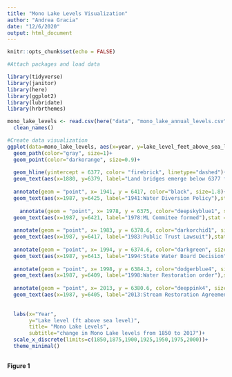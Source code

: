 ```yaml
---
title: "Mono Lake Levels Visualization"
author: "Andrea Gracia"
date: "12/6/2020"
output: html_document
---
```


```r
knitr::opts_chunk$set(echo = FALSE)

#Attach packages and load data 

library(tidyverse)
library(janitor)
library(here)
library(ggplot2)
library(lubridate)
library(hrbrthemes)

mono_lake_levels <- read.csv(here("data", "mono_lake_annual_levels.csv"), skip = 5) %>% 
  clean_names()

#Create data visualization
ggplot(data=mono_lake_levels, aes(x=year, y=lake_level_feet_above_sea_level))+
  geom_path(color="gray", size=1)+ 
  geom_point(color="darkorange", size=0.9)+
  
  geom_hline(yintercept = 6377, color= "firebrick", linetype="dashed")+
  geom_text(aes(x=1880, y=6379, label="Land bridges emerge below 6377 ft"),stat = "unique", color="firebrick", size=3 )+
  
  annotate(geom = "point", x= 1941, y = 6417, color="black", size=1.8)+
  geom_text(aes(x=1987, y=6425, label="1941:Water Diversion Policy"),stat = "unique", color="black", size=3 )+
  
    annotate(geom = "point", x= 1978, y = 6375, color="deepskyblue1", size=1.5)+
  geom_text(aes(x=1987, y=6421, label="1978:ML Commitee formed"),stat = "unique", color="deepskyblue1", size=3 )+
  
  annotate(geom = "point", x= 1983, y = 6378.6, color="darkorchid1", size=1.8)+
  geom_text(aes(x=1987, y=6417, label="1983:Public Trust Lawsuit"),stat = "unique", color="darkorchid1", size=3)+
  
  annotate(geom = "point", x= 1994, y = 6374.6, color="darkgreen", size=1.8)+
  geom_text(aes(x=1987, y=6413, label="1994:State Water Board Decision"),stat = "unique", color="darkgreen", size=3)+
  
  annotate(geom = "point", x= 1998, y = 6384.3, color="dodgerblue4", size=1.8)+
  geom_text(aes(x=1987, y=6409, label="1998:Water Restoration order"),stat = "unique", color="dodgerblue4", size=3 )+
  
  annotate(geom = "point", x= 2013, y = 6380.6, color="deeppink4", size=1.8)+
  geom_text(aes(x=1987, y=6405, label="2013:Stream Restoration Agreement"),stat = "unique", color="deeppink4", size=3)+
  
  
  labs(x="Year",
       y="Lake level (ft above sea level)", 
       title= "Mono Lake Levels",
       subtitle="change in Mono Lake levels from 1850 to 2017")+
  scale_x_discrete(limits=c(1850,1875,1900,1925,1950,1975,2000))+
  theme_minimal()
 
```

**Figure 1**
